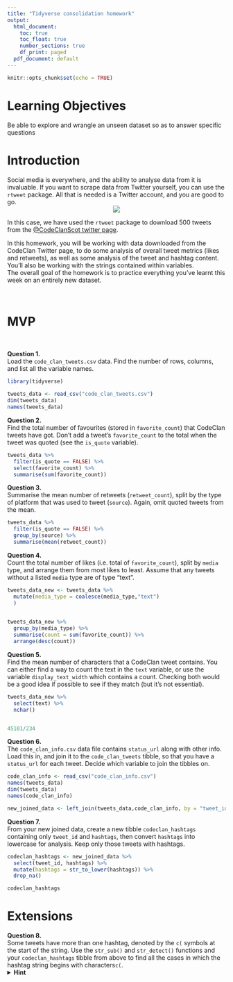 ```yaml
---
title: "Tidyverse consolidation homework"
output:
  html_document:
    toc: true
    toc_float: true
    number_sections: true
    df_print: paged
  pdf_document: default
---
```


```r
knitr::opts_chunk$set(echo = TRUE)
```


# Learning Objectives 

Be able to explore and wrangle an unseen dataset so as to answer specific questions

# Introduction

Social media is everywhere, and the ability to analyse data from it is invaluable. If you want to scrape data from Twitter yourself, you can use the `rtweet` package. All that is needed is a Twitter account, and you are good to go. 
<center>
![](http://www.storybench.org/wp-content/uploads/2018/11/rtweet-730x461.png)
</center>

In this case, we have used the `rtweet` package to download 500 tweets from the [@CodeClanScot twitter page](https://twitter.com/CodeClanScot). 
  
In this homework, you will be working with data downloaded from the CodeClan Twitter page, to do some analysis of overall tweet metrics (likes and retweets), as well as some analysis of the tweet and hashtag content. You'll also be working with the strings contained within variables. 
<br>
The overall goal of the homework is to practice everything you've learnt this week on an entirely new dataset. 
<br>

<br>

# MVP 

<br>

**Question 1.**  
Load the `code_clan_tweets.csv` data. Find the number of rows, columns, and list all the variable names. 

```r
library(tidyverse)

tweets_data <- read_csv("code_clan_tweets.csv")
dim(tweets_data)
names(tweets_data)

```


**Question 2.**  
Find the total number of favourites (stored in `favorite_count`) that CodeClan tweets have got. Don't add a tweet's `favorite_count` to the total when the tweet was quoted (see the `is_quote` variable). 

```r
tweets_data %>% 
  filter(is_quote == FALSE) %>% 
  select(favorite_count) %>% 
  summarise(sum(favorite_count))

```


**Question 3.**  
Summarise the mean number of retweets (`retweet_count`), split by the type of platform that was used to tweet (`source`). Again, omit quoted tweets from the mean.

```r
tweets_data %>% 
  filter(is_quote == FALSE) %>% 
  group_by(source) %>% 
  summarise(mean(retweet_count))

```


**Question 4.**  
Count the total number of likes (i.e. total of `favorite_count`), split by `media` type, and arrange them from most likes to least. Assume that any tweets without a listed `media` type are of type "text".  

```r


tweets_data_new <- tweets_data %>% 
  mutate(media_type = coalesce(media_type,"text")
  )
  

tweets_data_new %>% 
  group_by(media_type) %>% 
  summarise(count = sum(favorite_count)) %>% 
  arrange(desc(count))


```


**Question 5.**  
Find the mean number of characters that a CodeClan tweet contains.  You can either find a way to count the text in the `text` variable, or use the variable `display_text_width` which contains a count. Checking both would be a good idea if possible to see if they match (but it's not essential).  


```r

tweets_data_new %>% 
  select(text) %>% 
  nchar() 


45101/234


```


**Question 6.**  
The `code_clan_info.csv` data file contains `status_url` along with other info. Load this in, and join it to the `code_clan_tweets` tibble, so that you have a `status_url` for each tweet. Decide which variable to join the tibbles on. 


```r

code_clan_info <- read_csv("code_clan_info.csv")
names(tweets_data)
dim(tweets_data)
names(code_clan_info)

new_joined_data <- left_join(tweets_data,code_clan_info, by = "tweet_id")


```


**Question 7.**  
From your new joined data, create a new tibble `codeclan_hashtags` containing only `tweet_id` and `hashtags`, then convert `hashtags` into lowercase for analysis. Keep only those tweets with hashtags.

```r

codeclan_hashtags <- new_joined_data %>% 
  select(tweet_id, hashtags) %>% 
  mutate(hashtags = str_to_lower(hashtags)) %>% 
  drop_na()

codeclan_hashtags


```


# Extensions


**Question 8.**  
Some tweets have more than one hashtag, denoted by the `c(` symbols at the start of the string. Use the `str_sub()` and `str_detect()` functions and your `codeclan_hashtags` tibble from above to find all the cases in which the hashtag string begins with characters`c(`.
<details>
<summary>**Hint**</summary>
Try a regex pattern `"c\\("`. The double backslash is necessary in R to mark a backslash as itself being escaped. 
```r

pattern <- "c\\("

codeclan_hashtags %>% 
  mutate(hashtags_multiple = str_detect(hashtags, pattern)) %>% 
  filter(hashtags_multiple == TRUE)


```


**Question 9.**  
Use the `str_detect()` function to find all tweets with `text` that mentions "Edinburgh", and count how many such tweets there are. 
<details>
<summary>**Hint**</summary>
You may need to make sure your tweets are all the same case before searching.
</details>

```r

pattern_edi <- "Edinburgh"
tweets_data %>% 
  mutate(text_edi = str_detect(text, pattern_edi)) %>% 
  summarise(sum(text_edi))



```


**Question 10.**  
Use `str_extract_all()` with a regular expression to find out which Twitter users CodeClan have been tweeting. 
<details>
<summary>**Hint**</summary>
Think about all the different characters which could be in a Twitter username, do a bit of online research
</details>

```r

head(tweets_data)
View(tweets_data)
names(tweets_data)
  




```


